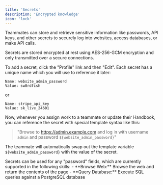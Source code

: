 ```yaml
---
title: 'Secrets'
description: 'Encrypted knowledge'
icon: 'lock'
---
```


Teammates can store and retrieve sensitive information like passwords, API keys, and other secrets to securely log into websites, access databases, or make API calls.

<Note>
Secrets are stored encrypted at rest using AES-256-GCM encryption and only transmitted over a secure connections.
</Note>

To add a secret, click the "Profile" link and then "Edit". Each secret has a unique name which you will use to reference it later:

```
Name: website_admin_password
Value: sw0rdfish
```
or
```
Name: stripe_api_key
Value: sk_live_24601
```


Now, whenever you assign work to a teammate or update their Handbook, you can reference the secret with special template syntax like this:

> "Browse to https://admin.example.com and log in with username `admin` and password `${website_admin_password}`"

The teammate will automatically swap out the template variable `${website_admin_password}` with the value of the secret.

<Note>
Secrets can be used for any "password" fields, which are currently supported in the following skills:
- **Browse Web:** Browse the web and return the contents of the page
- **Query Database:** Execute SQL queries against a PostgreSQL database
</Note>
